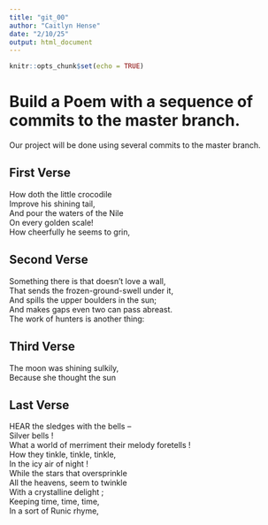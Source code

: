 ```yaml
---
title: "git_00"
author: "Caitlyn Hense"
date: "2/10/25"
output: html_document
---
```


```r
knitr::opts_chunk$set(echo = TRUE)
```
# Build a Poem with a sequence of commits to the master branch.
Our project will be done using several commits to the master branch.
<!-- Do not modify or change any text in "!--" bracketed areas such as this --- these are instructions to
you, if you change any of this the git program will notice it and compromise your git merging strategy !-->

## First Verse 
<!--Put the first five lines of a poem by Lewis Carrol in this section!-->
How doth the little crocodile   
  Improve his shining tail,   
  And pour the waters of the Nile  
  On every golden scale!  
  How cheerfully he seems to grin,  
  
## Second Verse
<!--Put the first five lines of a poem by Robert Frost here!-->
Something there is that doesn’t love a wall,  
That sends the frozen-ground-swell under it,  
And spills the upper boulders in the sun;  
And makes gaps even two can pass abreast.  
The work of hunters is another thing:

## Third Verse
<!--Put the first two verses of The Walrus and the Carpenter here!-->
The moon was shining sulkily,  
   Because she thought the sun  
   
## Last Verse
<!--Put a short poem of your choice 8-20 lines,here!-->
 HEAR the sledges with the bells --  
 Silver bells !  
 What a world of merriment their melody foretells !  
     How they tinkle, tinkle, tinkle,  
      In the icy air of night !  
      While the stars that oversprinkle  
      All the heavens, seem to twinkle  
      With a crystalline delight ;  
      Keeping time, time, time,  
      In a sort of Runic rhyme,